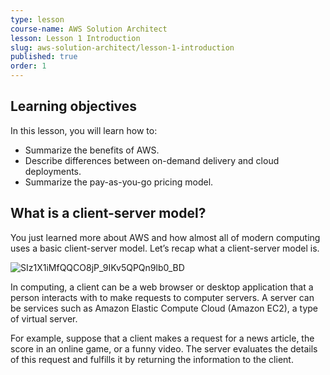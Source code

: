 ---
type: lesson
course-name: AWS Solution Architect
lesson: Lesson 1 Introduction
slug: aws-solution-architect/lesson-1-introduction
published: true
order: 1
---

## Learning objectives

In this lesson, you will learn how to:

- Summarize the benefits of AWS.
- Describe differences between on-demand delivery and cloud deployments.
- Summarize the pay-as-you-go pricing model.

## What is a client-server model?

You just learned more about AWS and how almost all of modern computing uses a basic client-server model. Let’s recap what a client-server model is.

![SIz1X1iMfQQCO8jP_9IKv5QPQn9lb0_BD](https://user-images.githubusercontent.com/97826292/210568375-b321af9f-4a39-4f63-8984-355698518dc2.png)

In computing, a client can be a web browser or desktop application that a person interacts with to make requests to computer servers. A server can be services such as Amazon Elastic Compute Cloud (Amazon EC2), a type of virtual server.

For example, suppose that a client makes a request for a news article, the score in an online game, or a funny video. The server evaluates the details of this request and fulfills it by returning the information to the client.
